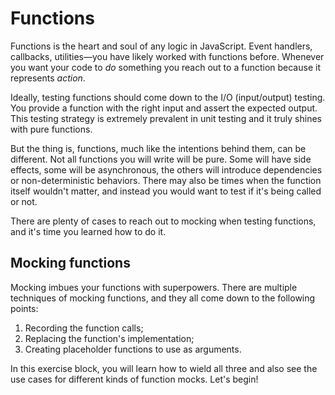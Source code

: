 # Functions

Functions is the heart and soul of any logic in JavaScript. Event handlers, callbacks, utilities—you have likely worked with functions before. Whenever you want your code to _do_ something you reach out to a function because it represents _action_.

Ideally, testing functions should come down to the I/O (input/output) testing. You provide a function with the right input and assert the expected output. This testing strategy is extremely prevalent in unit testing and it truly shines with pure functions.

But the thing is, functions, much like the intentions behind them, can be different. Not all functions you will write will be pure. Some will have side effects, some will be asynchronous, the others will introduce dependencies or non-deterministic behaviors. There may also be times when the function itself wouldn't matter, and instead you would want to test if it's being called or not.

There are plenty of cases to reach out to mocking when testing functions, and it's time you learned how to do it.

## Mocking functions

Mocking imbues your functions with superpowers. There are multiple techniques of mocking functions, and they all come down to the following points:

1. Recording the function calls;
1. Replacing the function's implementation;
1. Creating placeholder functions to use as arguments.

In this exercise block, you will learn how to wield all three and also see the use cases for different kinds of function mocks. Let's begin!
